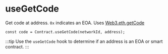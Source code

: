 # useGetCode

Get code at address. `0x` indicates an EOA. Uses [Web3.eth.getCode](https://web3js.readthedocs.io/en/v1.7.0/web3-eth.html#getcode)

```tsx
const code = Contract.useGetCode(networkId, address);
```

:::tip
Use the `useGetCode` hook to determine if an address is an EOA or smart contract.
:::
